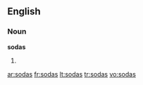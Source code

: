 ==English==
===Noun===
'''sodas'''
# {{plural of|[[soda]]}}

[[ar:sodas]]
[[fr:sodas]]
[[lt:sodas]]
[[tr:sodas]]
[[vo:sodas]]